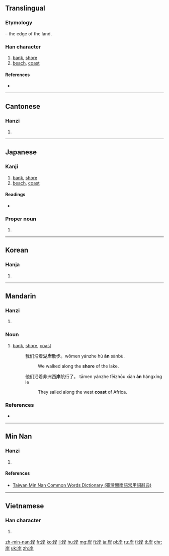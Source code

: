{{also|㟁|𡶜|崖}}
==Translingual==
===Etymology===
{{Han compound|屵|t1=cliff|干|ls=psc|c1=s|c2=p}} – the edge of the land.

===Han character===
{{Han char|rn=46|rad=山|as=05|sn=8|four=2224<sub>1</sub>|canj=山一一十 (UMMJ)|ids=⿱[[山]][[厈]]}}

# [[bank]], [[shore]]
# [[beach]], [[coast]]

====References====
* {{Han ref|kx=0310.030|dkj=08009|dj=0610.070|hdz=10766.040|uh=5CB8|ud=23736|bh=A9A4|bd=43428}}

----

==Cantonese==

===Hanzi===
{{yue-hanzi|jyut=ngon6|y=ngon6}}

# {{defn|lang=yue|sort=山05}}

----

==Japanese==

===Kanji===
{{ja-kanji|grade=3|rs=山05}}

# [[bank]], [[shore]]
# [[beach]], [[coast]]

====Readings====
* {{ja-readings|on=[[がん]] (gan)|kun=[[きし]] (kishi)}}

===Proper noun===
{{ja-pos|きし|proper}}

# {{surname|lang=ja|sort=きし}}

----

==Korean==

===Hanja===
{{ko-hanja|hangeul=안|rv=an|mr=an|y=an}}

# {{defn|lang=ko|sort=山05}}

----

==Mandarin==

===Hanzi===
{{cmn-hanzi|tra=㟁|pin=[[àn]] ([[an4]])|wg=an<sup>4</sup>}}

# {{defn|lang=cmn|sort=山05}}

===Noun===
{{cmn-noun|s|pin=àn|pint=an4}}

# [[bank]], [[shore]], [[coast]]
#: 我们沿着湖'''岸'''散步。wǒmen yánzhe hú '''àn''' sànbù.
#:: We walked along the '''shore''' of the lake.
#: 他们沿着非洲西'''岸'''航行了。 tāmen yánzhe fēizhōu xīàn '''àn''' hángxíng le
#:: They sailed along the west '''coast''' of Africa.

===References===
* {{cite web
| url = http://tatoeba.org/eng/sentences/search?query=岸&from=cmn&to=und
| title = Sentences with 岸
| work = Tatoeba
| accessdate = 2014-03-20}}

----

==Min Nan==

===Hanzi===
{{nan-hanzi|poj=gān (gan<sup>7</sup>), hoāⁿ (hoaⁿ<sup>7</sup>)|tlpa=gān (gan<sup>7</sup>), huānn (huann<sup>7</sup>)}}

# {{defn|lang=nan|sort=山05}}

====References====
*[http://twblg.dict.edu.tw/holodict_new/result_detail.jsp?n_no=3830&curpage=1&sample=%E5%B2%B8&radiobutton=1&querytarget=1&limit=20&pagenum=1&rowcount=17 Taiwan Min Nan Common Words Dictionary (臺灣閩南語常用詞辭典)]

----

==Vietnamese==

===Han character===
{{vi-hantu|[[ngạn]], [[ngàn]], [[ngan]]|rs=山05}}

# {{defn|lang=vi|sort=山05}}

[[zh-min-nan:岸]]
[[fr:岸]]
[[ko:岸]]
[[li:岸]]
[[hu:岸]]
[[mg:岸]]
[[fj:岸]]
[[ja:岸]]
[[pl:岸]]
[[ru:岸]]
[[fi:岸]]
[[tl:岸]]
[[chr:岸]]
[[uk:岸]]
[[zh:岸]]